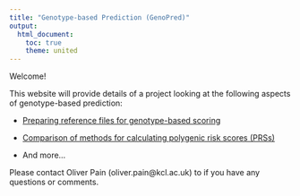 ---
title: "Genotype-based Prediction (GenoPred)"
output: 
  html_document:
    toc: true
    theme: united
---

Welcome!

This website will provide details of a project looking at the following aspects of genotype-based prediction:

* [Preparing reference files for genotype-based scoring](https://opain.github.io/GenoPred/Pipeline_prep.html)

* [Comparison of methods for calculating polygenic risk scores (PRSs)](https://opain.github.io/GenoPred/Determine_optimal_polygenic_scoring_approach.html)

* And more...

Please contact Oliver Pain (oliver.pain@kcl.ac.uk) to if you have any questions or comments.


